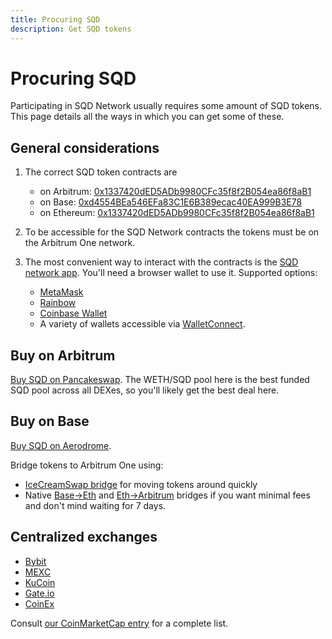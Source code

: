 ```yaml
---
title: Procuring SQD
description: Get SQD tokens
---
```


# Procuring SQD

Participating in SQD Network usually requires some amount of SQD tokens. This page details all the ways in which you can get some of these.

## General considerations

1. The correct SQD token contracts are

   - on Arbitrum: [0x1337420dED5ADb9980CFc35f8f2B054ea86f8aB1](https://arbiscan.io/address/0x1337420dED5ADb9980CFc35f8f2B054ea86f8aB1)
   - on Base: [0xd4554BEa546EFa83C1E6B389ecac40EA999B3E78](https://basescan.org/address/0xd4554bea546efa83c1e6b389ecac40ea999b3e78)
   - on Ethereum: [0x1337420dED5ADb9980CFc35f8f2B054ea86f8aB1](https://etherscan.io/token/0x1337420ded5adb9980cfc35f8f2b054ea86f8ab1)

2. To be accessible for the SQD Network contracts the tokens must be on the Arbitrum One network.

3. The most convenient way to interact with the contracts is the [SQD network app](https://network.subsquid.io). You'll need a browser wallet to use it. Supported options:
   - [MetaMask](https://metamask.io)
   - [Rainbow](https://rainbow.me)
   - [Coinbase Wallet](https://www.coinbase.com/wallet)
   - A variety of wallets accessible via [WalletConnect](https://walletconnect.network).

## Buy on Arbitrum

[Buy SQD on Pancakeswap](https://pancakeswap.finance/?chain=arb&outputCurrency=0x1337420dED5ADb9980CFc35f8f2B054ea86f8aB1). The WETH/SQD pool here is the best funded SQD pool across all DEXes, so you'll likely get the best deal here.

## Buy on Base

[Buy SQD on Aerodrome](https://aerodrome.finance/swap?from=0x833589fcd6edb6e08f4c7c32d4f71b54bda02913&to=0xd4554bea546efa83c1e6b389ecac40ea999b3e78&chain0=8453&chain1=8453).

Bridge tokens to Arbitrum One using:

- [IceCreamSwap bridge](https://icecreamswap.com/bridge?chain=base) for moving tokens around quickly
- Native [Base->Eth](https://superbridge.app/base) and [Eth->Arbitrum](https://bridge.arbitrum.io/?destinationChain=arbitrum-one&sourceChain=ethereum&token=0x1337420ded5adb9980cfc35f8f2b054ea86f8ab1) bridges if you want minimal fees and don't mind waiting for 7 days.

## Centralized exchanges

- [Bybit](https://www.bybit.com/en-US/trade/spot/SQD/USDT)
- [MEXC](https://www.mexc.com/exchange/SQD_USDT)
- [KuCoin](https://www.kucoin.com/trade/SQD-USDT)
- [Gate.io](https://www.gate.io/trade/SQD_USDT)
- [CoinEx](https://www.coinex.com/en/exchange/sqd-usdt)

Consult [our CoinMarketCap entry](https://coinmarketcap.com/currencies/subsquid/) for a complete list.
